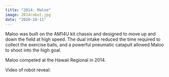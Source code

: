 ```yaml
---
title: "2014: Maloo"
image: 2014robot.jpg
date: "2020-10-11"
---
```


Maloo was built on the AM14U kit chassis and designed to move up and down the field at high speed. The dual intake reduced the time required to collect the exercise balls, and a powerful pneumatic catapult allowed Maloo to shoot into the high goal.

Maloo competed at the Hawaii Regional in 2014.

Video of robot reveal:

<YoutubeVideo id="oUPLwC4CtzI" />
